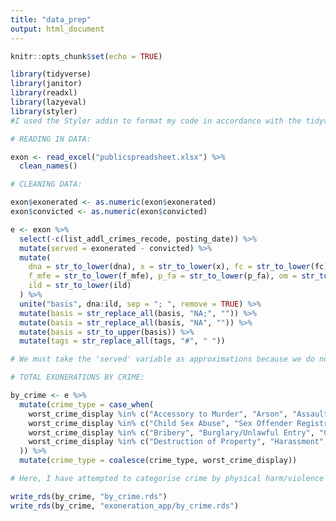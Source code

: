 ```yaml
---
title: "data_prep"
output: html_document
---
```


```r
knitr::opts_chunk$set(echo = TRUE)

library(tidyverse)
library(janitor)
library(readxl)
library(lazyeval)
library(styler)
#I used the Styler addin to format my code in accordance with the tidyverse styleguide. 
```

```r
# READING IN DATA:

exon <- read_excel("publicspreadsheet.xlsx") %>%
  clean_names()

# CLEANING DATA:

exon$exonerated <- as.numeric(exon$exonerated)
exon$convicted <- as.numeric(exon$convicted)

e <- exon %>%
  select(-c(list_addl_crimes_recode, posting_date)) %>%
  mutate(served = exonerated - convicted) %>%
  mutate(
    dna = str_to_lower(dna), x = str_to_lower(x), fc = str_to_lower(fc), mwid = str_to_lower(mwid),
    f_mfe = str_to_lower(f_mfe), p_fa = str_to_lower(p_fa), om = str_to_lower(om),
    ild = str_to_lower(ild)
  ) %>%
  unite("basis", dna:ild, sep = "; ", remove = TRUE) %>%
  mutate(basis = str_replace_all(basis, "NA;", "")) %>%
  mutate(basis = str_replace_all(basis, "NA", "")) %>%
  mutate(basis = str_to_upper(basis)) %>%
  mutate(tags = str_replace_all(tags, "#", " "))

# We must take the 'served' variable as approximations because we do not know exactly when after conviction individuals were sentenced and incarcerated. Usually, however, the maximum time elapsed between the two is 90 days for federal crimes (lower for other crimes). Therefore, by creating this variable using conviction date, we can illustrate a general sense of time served before exoneration.
```

```r
# TOTAL EXONERATIONS BY CRIME:

by_crime <- e %>%
  mutate(crime_type = case_when(
    worst_crime_display %in% c("Accessory to Murder", "Arson", "Assault", "Attempt, Violent", "Attempted Murder", "Child Abuse", "Dependent Adult Abuse", "Kidnapping", "Manslaughter", "Murder", "Other Violent Felony", "Robbery", "Stalking") ~ "Violent Crimes (Non-Sexual)",
    worst_crime_display %in% c("Child Sex Abuse", "Sex Offender Registration", "Sexual Assault") ~ "Violent Crimes (Sexual)",
    worst_crime_display %in% c("Bribery", "Burglary/Unlawful Entry", "Conspiracy", "Failure to Pay Child Support", "Filing a False Report", "Forgery", "Fraud", "Obstruction of Justice", "Other Nonviolent Felony", "Perjury", "Possession of Stolen Property", "Solicitation", "Tax Evasion/Fraud", "Theft", "Traffic Offense", "Threats") ~ "Non-Violent Crimes",
    worst_crime_display %in% c("Destruction of Property", "Harassment", "Menacing", "Official Misconduct", "Supporting Terrorism") ~ "Vary-by-Case Crimes"
  )) %>%
  mutate(crime_type = coalesce(crime_type, worst_crime_display))

# Here, I have attempted to categorise crime by physical harm/violence (with some, such as harrassment or support for terrorism that could fall into either category depending on the case). There are a few categories, such as immigration or drug crimes, that I have left uncategorised, because they are qualitatively distinct from other types and so merit individual analysis.

write_rds(by_crime, "by_crime.rds")
write_rds(by_crime, "exoneration_app/by_crime.rds")
```

